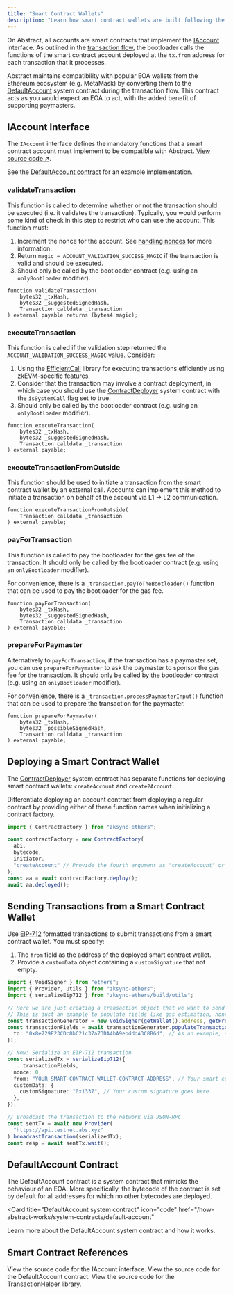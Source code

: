 ```yaml
---
title: "Smart Contract Wallets"
description: "Learn how smart contract wallets are built following the IAccount standard on Abstract."
---
```


On Abstract, all accounts are smart contracts that implement the
[IAccount](#iaccount-interface) interface. As outlined in the [transaction flow](/how-abstract-works/native-account-abstraction/transaction-flow.mdx),
the bootloader calls the functions of the smart contract account deployed at the `tx.from` address for
each transaction that it processes.

Abstract maintains compatibility with popular EOA wallets from the Ethereum ecosystem (e.g. MetaMask) by
converting them to the [DefaultAccount](#defaultaccount) system contract during the transaction flow.
This contract acts as you would expect an EOA to act, with the added benefit of supporting paymasters.

## IAccount Interface

The `IAccount` interface defines the mandatory functions that a smart contract account must implement to be
compatible with Abstract. [View source code ↗](https://github.com/matter-labs/era-contracts/blob/main/system-contracts/contracts/interfaces/IAccount.sol).

See the [DefaultAccount contract](https://github.com/matter-labs/era-contracts/blob/main/system-contracts/contracts/DefaultAccount.sol)
for an example implementation.

### validateTransaction

This function is called to determine whether or not the transaction should be executed (i.e. it validates the transaction).
Typically, you would perform some kind of check in this step to restrict who can use the account. This function must:

1. Increment the nonce for the account. See [handling nonces](/how-abstract-works/native-account-abstraction/handling-nonces) for more information.
2. Return `magic = ACCOUNT_VALIDATION_SUCCESS_MAGIC` if the transaction is valid and should be executed.
3. Should only be called by the bootloader contract (e.g. using an `onlyBootloader` modifier).

```solidity
function validateTransaction(
    bytes32 _txHash,
    bytes32 _suggestedSignedHash,
    Transaction calldata _transaction
) external payable returns (bytes4 magic);
```

### executeTransaction

This function is called if the validation step
returned the `ACCOUNT_VALIDATION_SUCCESS_MAGIC` value. Consider:

1. Using the [EfficientCall](https://github.com/matter-labs/era-contracts/blob/main/system-contracts/contracts/libraries/EfficientCall.sol)
   library for executing transactions efficiently using zkEVM-specific features.
2. Consider that the transaction may involve a contract deployment, in which case you should
   use the [ContractDeployer](/how-abstract-works/system-contracts/list-of-system-contracts#contractdeployer)
   system contract with the `isSystemCall` flag set to true.
3. Should only be called by the bootloader contract (e.g. using an `onlyBootloader` modifier).

```solidity
function executeTransaction(
    bytes32 _txHash,
    bytes32 _suggestedSignedHash,
    Transaction calldata _transaction
) external payable;
```

### executeTransactionFromOutside

This function should be used to initiate a transaction from the smart contract wallet by an external call.
Accounts can implement this method to initiate a transaction on behalf of the account via L1 -> L2 communication.

```solidity
function executeTransactionFromOutside(
    Transaction calldata _transaction
) external payable;
```

### payForTransaction

This function is called to pay the bootloader for the gas fee of the transaction.
It should only be called by the bootloader contract (e.g. using an `onlyBootloader` modifier).

For convenience, there is a `_transaction.payToTheBootloader()` function that can be used
to pay the bootloader for the gas fee.

```solidity
function payForTransaction(
    bytes32 _txHash,
    bytes32 _suggestedSignedHash,
    Transaction calldata _transaction
) external payable;
```

### prepareForPaymaster

Alternatively to `payForTransaction`, if the transaction has a paymaster set,
you can use `prepareForPaymaster` to ask the paymaster to sponsor the gas fee for the transaction.
It should only be called by the bootloader contract (e.g. using an `onlyBootloader` modifier).

For convenience, there is a `_transaction.processPaymasterInput()` function that can be used to prepare the
transaction for the paymaster.

```solidity
function prepareForPaymaster(
    bytes32 _txHash,
    bytes32 _possibleSignedHash,
    Transaction calldata _transaction
) external payable;
```

## Deploying a Smart Contract Wallet

The [ContractDeployer](/how-abstract-workslist-of-system-contracts#contractdeployer) system contract has separate functions
for deploying smart contract wallets: `createAccount` and `create2Account`.

Differentiate deploying an account contract from deploying a regular contract by providing either of these function names
when initializing a contract factory.

<Accordion title="View example zksync-ethers script">

```typescript
import { ContractFactory } from "zksync-ethers";

const contractFactory = new ContractFactory(
  abi,
  bytecode,
  initiator,
  "createAccount" // Provide the fourth argument as "createAccount" or "create2Account"
);
const aa = await contractFactory.deploy();
await aa.deployed();
```

</Accordion>

## Sending Transactions from a Smart Contract Wallet

Use [EIP-712](https://eips.ethereum.org/EIPS/eip-712) formatted transactions to submit transactions from a smart contract wallet.
You must specify:

1. The `from` field as the address of the deployed smart contract wallet.
2. Provide a `customData` object containing a `customSignature` that not empty.

<Accordion title="View example zksync-ethers script">

```typescript
import { VoidSigner } from "ethers";
import { Provider, utils } from "zksync-ethers";
import { serializeEip712 } from "zksync-ethers/build/utils";

// Here we are just creating a transaction object that we want to send to the network.
// This is just an example to populate fields like gas estimation, nonce calculation, etc.
const transactionGenerator = new VoidSigner(getWallet().address, getProvider());
const transactionFields = await transactionGenerator.populateTransaction({
  to: "0x8e729E23CDc8bC21c37a73DA4bA9ebdddA3C8B6d", // As an example, send money to another wallet
});

// Now: Serialize an EIP-712 transaction
const serializedTx = serializeEip712({
  ...transactionFields,
  nonce: 0,
  from: "YOUR-SMART-CONTRACT-WALLET-CONTRACT-ADDRESS", // Your smart contract wallet address goes here
  customData: {
    customSignature: "0x1337", // Your custom signature goes here
  },
});

// Broadcast the transaction to the network via JSON-RPC
const sentTx = await new Provider(
  "https://api.testnet.abs.xyz"
).broadcastTransaction(serializedTx);
const resp = await sentTx.wait();
```

</Accordion>

## DefaultAccount Contract

The DefaultAccount contract is a system contract that mimicks the behaviour of an EOA. More specifically,
the bytecode of the contract is set by default for all addresses for which no other bytecodes are deployed.

<Card
  title="DefaultAccount system contract"
  icon="code"
  href="/how-abstract-works/system-contracts/default-account"
>
  Learn more about the DefaultAccount system contract and how it works.
</Card>

## Smart Contract References

<CardGroup cols={3}>
  <Card
    title="IAccount interface"
    icon="code"
    href="https://github.com/matter-labs/era-contracts/blob/main/system-contracts/contracts/interfaces/IAccount.sol"
  >
    View the source code for the IAccount interface.
  </Card>
  <Card
    title="DefaultAccount contract"
    icon="code"
    href="https://github.com/matter-labs/era-contracts/blob/main/system-contracts/contracts/DefaultAccount.sol"
  >
    View the source code for the DefaultAccount contract.
  </Card>
  <Card
    title="TransactionHelper library"
    icon="code"
    href="https://github.com/matter-labs/era-contracts/blob/main/system-contracts/contracts/libraries/TransactionHelper.sol"
  >
    View the source code for the TransactionHelper library.
  </Card>
</CardGroup>
